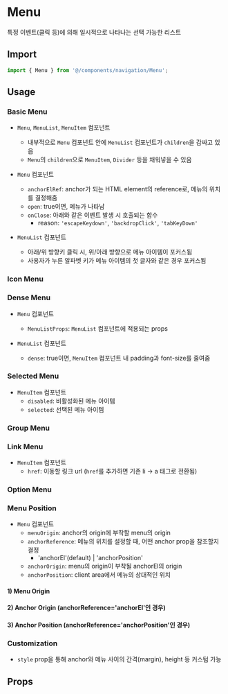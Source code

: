 
<Meta of={MenuStories} />

# Menu

특정 이벤트(클릭 등)에 의해 일시적으로 나타나는 선택 가능한 리스트

## Import

```js
import { Menu } from '@/components/navigation/Menu';
```

## Usage

### Basic Menu

- `Menu`, `MenuList`, `MenuItem` 컴포넌트

  - 내부적으로 `Menu` 컴포넌트 안에 `MenuList` 컴포넌트가 `children`을 감싸고 있음
  - `Menu`의 `children`으로 `MenuItem`, `Divider` 등을 채워넣을 수 있음

- `Menu` 컴포넌트

  - `anchorElRef`: anchor가 되는 HTML element의 reference로, 메뉴의 위치를 결정해줌
  - `open`: true이면, 메뉴가 나타남
  - `onClose`: 아래와 같은 이벤트 발생 시 호출되는 함수
    - reason: `'escapeKeydown'`, `'backdropClick'`, `'tabKeyDown'`

- `MenuList` 컴포넌트
  - 아래/위 방향키 클릭 시, 위/아래 방향으로 메뉴 아이템이 포커스됨
  - 사용자가 누른 알파벳 키가 메뉴 아이템의 첫 글자와 같은 경우 포커스됨

<Canvas of={MenuStories.BasicMenu} />

### Icon Menu

<Canvas of={MenuStories.IconMenu} />

### Dense Menu

- `Menu` 컴포넌트

  - `MenuListProps`: `MenuList` 컴포넌트에 적용되는 props

- `MenuList` 컴포넌트
  - `dense`: true이면, `MenuItem` 컴포넌트 내 padding과 font-size를 줄여줌

<Canvas of={MenuStories.DenseMenu} />

### Selected Menu

- `MenuItem` 컴포넌트
  - `disabled`: 비활성화된 메뉴 아이템
  - `selected`: 선택된 메뉴 아이템

<Canvas of={MenuStories.SelectedMenu} />

### Group Menu

<Canvas of={MenuStories.GroupMenu} />

### Link Menu

- `MenuItem` 컴포넌트
  - `href`: 이동할 링크 url (`href`를 추가하면 기존 li → a 태그로 전환됨)

<Canvas of={MenuStories.LinkMenu} />

### Option Menu

<Canvas of={MenuStories.OptionMenu} />

### Menu Position

- `Menu` 컴포넌트
  - `menuOrigin`: anchor의 origin에 부착할 menu의 origin
  - `anchorReference`: 메뉴의 위치를 설정할 때, 어떤 anchor prop을 참조할지 결정
    - 'anchorEl'(default) | 'anchorPosition'
  - `anchorOrigin`: menu의 origin이 부착될 anchorEl의 origin
  - `anchorPosition`: client area에서 메뉴의 상대적인 위치

#### 1) Menu Origin

<Canvas of={MenuStories.MenuOrigin} />

#### 2) Anchor Origin (anchorReference='anchorEl'인 경우)

<Canvas of={MenuStories.AnchorOrigin} />

#### 3) Anchor Position (anchorReference='anchorPosition'인 경우)

<Canvas of={MenuStories.AnchorPosition} />

### Customization

- `style` prop을 통해 anchor와 메뉴 사이의 간격(margin), height 등 커스텀 가능

<Canvas of={MenuStories.Customization} />

## Props

<ArgTypes of={MenuStories} sort="alpha" />
